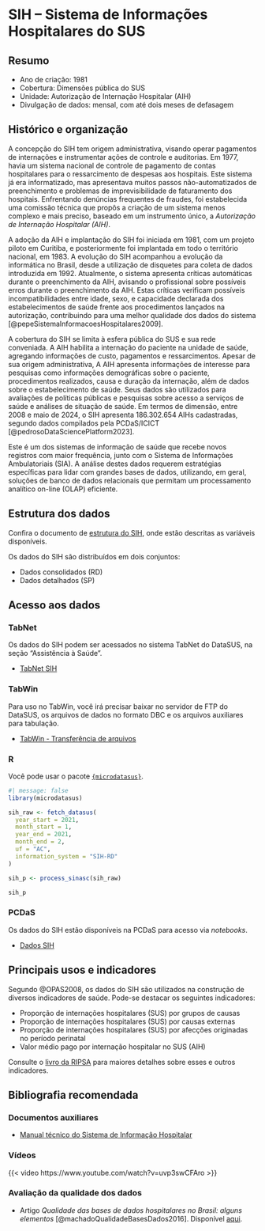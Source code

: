 # SIH -- Sistema de Informações Hospitalares do SUS

## Resumo

-  Ano de criação: 1981
-  Cobertura: Dimensões pública do SUS
-  Unidade: Autorização de Internação Hospitalar (AIH)
-  Divulgação de dados: mensal, com até dois meses  de defasagem

## Histórico e organização

A concepção do SIH tem origem administrativa, visando operar pagamentos de internações e instrumentar ações de controle e auditorias. Em 1977, havia um sistema nacional de controle de pagamento de contas hospitalares para o ressarcimento de despesas aos hospitais. Este sistema já era informatizado, mas apresentava muitos passos não-automatizados de preenchimento e problemas de imprevisibilidade de faturamento dos hospitais. Enfrentando denúncias frequentes de fraudes, foi estabelecida uma comissão técnica que propôs a criação de um sistema menos complexo e mais preciso, baseado em um instrumento único, a *Autorização de Internação Hospitalar (AIH)*.

A adoção da AIH e implantação do SIH foi iniciada em 1981, com um projeto piloto em Curitiba, e posteriormente foi implantada em todo o território nacional, em 1983. A evolução do SIH acompanhou a evolução da informática no Brasil, desde a utilização de disquetes para coleta de dados introduzida em 1992. Atualmente, o sistema apresenta críticas automáticas durante o preenchimento da AIH, avisando o profissional sobre possíveis erros durante o preenchimento da AIH. Estas críticas verificam possíveis incompatibilidades entre idade, sexo, e capacidade declarada dos estabelecimentos de saúde frente aos procedimentos lançados na autorização, contribuindo para uma melhor qualidade dos dados do sistema [@pepeSistemaInformacoesHospitalares2009].

A cobertura do SIH se limita à esfera pública do SUS e sua rede conveniada. A AIH habilita a internação do paciente na unidade de saúde, agregando informações de custo, pagamentos e ressarcimentos. Apesar de sua origem administrativa, A AIH  apresenta informações de interesse para pesquisas como informações demográficas sobre o paciente, procedimentos realizados, causa e duração da internação, além de dados sobre o estabelecimento de saúde. Seus dados são utilizados para avaliações de políticas públicas e pesquisas sobre acesso a serviços de saúde e análises de situação de saúde. Em termos de dimensão, entre 2008 e maio de 2024, o SIH apresenta 186.302.654 AIHs cadastradas, segundo dados compilados pela PCDaS/ICICT [@pedrosoDataSciencePlatform2023].

Este é um dos sistemas de informação de saúde que  recebe novos registros com maior frequência, junto com o Sistema de Informações Ambulatoriais (SIA). A análise destes dados requerem estratégias específicas para lidar com grandes bases de dados, utilizando, em geral, soluções de banco de dados relacionais que permitam um processamento analítico on-line (OLAP) eficiente.

## Estrutura dos dados

Confira o documento de [estrutura do SIH](assets/sih/IT_SIHSUS_1603.pdf), onde estão descritas as variáveis disponíveis.

Os dados do SIH são distribuídos em dois conjuntos:

-  Dados consolidados (RD)
-  Dados detalhados (SP)

## Acesso aos dados

### TabNet

Os dados do SIH podem ser acessados no sistema TabNet do DataSUS, na seção "Assistência à Saúde".

-  [TabNet SIH](https://datasus.saude.gov.br/acesso-a-informacao/morbidade-hospitalar-do-sus-sih-sus/)

### TabWin

Para uso no TabWin, você irá precisar baixar no servidor de FTP do DataSUS, os arquivos de dados no formato DBC e os arquivos auxiliares para tabulação.

-  [TabWin - Transferência de arquivos](https://datasus.saude.gov.br/transferencia-de-arquivos/)

### R

Você pode usar o pacote [`{microdatasus}`](https://rfsaldanha.github.io/microdatasus/index.html).

```r
#| message: false
library(microdatasus)

sih_raw <- fetch_datasus(
  year_start = 2021,
  month_start = 1,
  year_end = 2021,
  month_end = 2,
  uf = "AC",
  information_system = "SIH-RD"
)

sih_p <- process_sinasc(sih_raw)

sih_p
```

### PCDaS

Os dados do SIH estão disponíveis na PCDaS para acesso via *notebooks*.

-  [Dados SIH](https://pcdas.icict.fiocruz.br/conjunto-de-dados/sistema-de-informacoes-hospitalares-do-sus-sihsus/)

## Principais usos e indicadores

Segundo @OPAS2008, os dados do SIH são utilizados na construção de diversos indicadores de saúde. Pode-se destacar os seguintes indicadores:

-  Proporção de internações hospitalares (SUS) por grupos de causas
-  Proporção de internações hospitalares (SUS) por causas externas
-  Proporção de internações hospitalares (SUS) por afecções originadas no período perinatal
-  Valor médio pago por internação hospitalar no SUS (AIH)

Consulte o [livro da RIPSA](http://tabnet.datasus.gov.br/tabdata/livroidb/2ed/indicadores.pdf) para maiores detalhes sobre esses e outros indicadores.

## Bibliografia recomendada

### Documentos auxiliares

-  [Manual técnico do Sistema de Informação Hospitalar](assets/sih/07_0066_M.pdf)

### Vídeos

{{< video https://www.youtube.com/watch?v=uvp3swCFAro >}}

### Avaliação da qualidade dos dados

-  Artigo *Qualidade das bases de dados hospitalares no Brasil: alguns elementos* [@machadoQualidadeBasesDados2016]. Disponível [aqui](https://doi.org/10.1590/1980-5497201600030008).